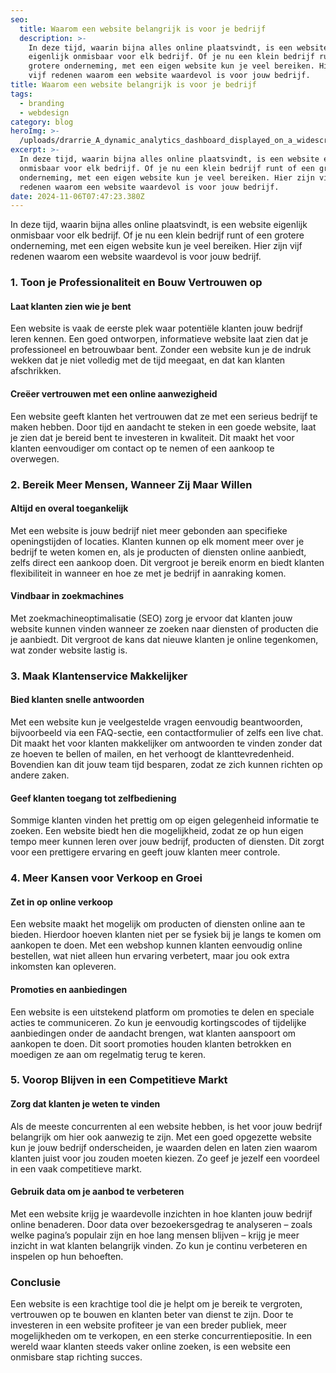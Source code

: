 ```yaml
---
seo:
  title: Waarom een website belangrijk is voor je bedrijf
  description: >-
    In deze tijd, waarin bijna alles online plaatsvindt, is een website
    eigenlijk onmisbaar voor elk bedrijf. Of je nu een klein bedrijf runt of een
    grotere onderneming, met een eigen website kun je veel bereiken. Hier zijn
    vijf redenen waarom een website waardevol is voor jouw bedrijf.
title: Waarom een website belangrijk is voor je bedrijf
tags:
  - branding
  - webdesign
category: blog
heroImg: >-
  /uploads/drarrie_A_dynamic_analytics_dashboard_displayed_on_a_widescreen_9c4c0323-3560-40b3-8913-dce48d34c8d8.png
excerpt: >-
  In deze tijd, waarin bijna alles online plaatsvindt, is een website eigenlijk
  onmisbaar voor elk bedrijf. Of je nu een klein bedrijf runt of een grotere
  onderneming, met een eigen website kun je veel bereiken. Hier zijn vijf
  redenen waarom een website waardevol is voor jouw bedrijf.
date: 2024-11-06T07:47:23.380Z
---
```


In deze tijd, waarin bijna alles online plaatsvindt, is een website eigenlijk onmisbaar voor elk bedrijf. Of je nu een klein bedrijf runt of een grotere onderneming, met een eigen website kun je veel bereiken. Hier zijn vijf redenen waarom een website waardevol is voor jouw bedrijf.

### 1. Toon je Professionaliteit en Bouw Vertrouwen op

#### Laat klanten zien wie je bent

Een website is vaak de eerste plek waar potentiële klanten jouw bedrijf leren kennen. Een goed ontworpen, informatieve website laat zien dat je professioneel en betrouwbaar bent. Zonder een website kun je de indruk wekken dat je niet volledig met de tijd meegaat, en dat kan klanten afschrikken.

#### Creëer vertrouwen met een online aanwezigheid

Een website geeft klanten het vertrouwen dat ze met een serieus bedrijf te maken hebben. Door tijd en aandacht te steken in een goede website, laat je zien dat je bereid bent te investeren in kwaliteit. Dit maakt het voor klanten eenvoudiger om contact op te nemen of een aankoop te overwegen.

### 2. Bereik Meer Mensen, Wanneer Zij Maar Willen

#### Altijd en overal toegankelijk

Met een website is jouw bedrijf niet meer gebonden aan specifieke openingstijden of locaties. Klanten kunnen op elk moment meer over je bedrijf te weten komen en, als je producten of diensten online aanbiedt, zelfs direct een aankoop doen. Dit vergroot je bereik enorm en biedt klanten flexibiliteit in wanneer en hoe ze met je bedrijf in aanraking komen.

#### Vindbaar in zoekmachines

Met zoekmachineoptimalisatie (SEO) zorg je ervoor dat klanten jouw website kunnen vinden wanneer ze zoeken naar diensten of producten die je aanbiedt. Dit vergroot de kans dat nieuwe klanten je online tegenkomen, wat zonder website lastig is.

### 3. Maak Klantenservice Makkelijker

#### Bied klanten snelle antwoorden

Met een website kun je veelgestelde vragen eenvoudig beantwoorden, bijvoorbeeld via een FAQ-sectie, een contactformulier of zelfs een live chat. Dit maakt het voor klanten makkelijker om antwoorden te vinden zonder dat ze hoeven te bellen of mailen, en het verhoogt de klanttevredenheid. Bovendien kan dit jouw team tijd besparen, zodat ze zich kunnen richten op andere zaken.

#### Geef klanten toegang tot zelfbediening

Sommige klanten vinden het prettig om op eigen gelegenheid informatie te zoeken. Een website biedt hen die mogelijkheid, zodat ze op hun eigen tempo meer kunnen leren over jouw bedrijf, producten of diensten. Dit zorgt voor een prettigere ervaring en geeft jouw klanten meer controle.

### 4. Meer Kansen voor Verkoop en Groei

#### Zet in op online verkoop

Een website maakt het mogelijk om producten of diensten online aan te bieden. Hierdoor hoeven klanten niet per se fysiek bij je langs te komen om aankopen te doen. Met een webshop kunnen klanten eenvoudig online bestellen, wat niet alleen hun ervaring verbetert, maar jou ook extra inkomsten kan opleveren.

#### Promoties en aanbiedingen

Een website is een uitstekend platform om promoties te delen en speciale acties te communiceren. Zo kun je eenvoudig kortingscodes of tijdelijke aanbiedingen onder de aandacht brengen, wat klanten aanspoort om aankopen te doen. Dit soort promoties houden klanten betrokken en moedigen ze aan om regelmatig terug te keren.

### 5. Voorop Blijven in een Competitieve Markt

#### Zorg dat klanten je weten te vinden

Als de meeste concurrenten al een website hebben, is het voor jouw bedrijf belangrijk om hier ook aanwezig te zijn. Met een goed opgezette website kun je jouw bedrijf onderscheiden, je waarden delen en laten zien waarom klanten juist voor jou zouden moeten kiezen. Zo geef je jezelf een voordeel in een vaak competitieve markt.

#### Gebruik data om je aanbod te verbeteren

Met een website krijg je waardevolle inzichten in hoe klanten jouw bedrijf online benaderen. Door data over bezoekersgedrag te analyseren – zoals welke pagina’s populair zijn en hoe lang mensen blijven – krijg je meer inzicht in wat klanten belangrijk vinden. Zo kun je continu verbeteren en inspelen op hun behoeften.

### Conclusie

Een website is een krachtige tool die je helpt om je bereik te vergroten, vertrouwen op te bouwen en klanten beter van dienst te zijn. Door te investeren in een website profiteer je van een breder publiek, meer mogelijkheden om te verkopen, en een sterke concurrentiepositie. In een wereld waar klanten steeds vaker online zoeken, is een website een onmisbare stap richting succes.

